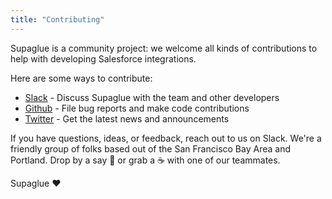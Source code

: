 ```yaml
---
title: "Contributing"
---
```


Supaglue is a community project: we welcome all kinds of contributions to help with developing Salesforce integrations.

Here are some ways to contribute:

- [Slack](https://join.slack.com/t/supagluecommunity/shared_invite/zt-1o2hiozzl-ZRQswNzlT5W4sXwrQnVlDg) - Discuss Supaglue with the team and other developers
- [Github](https://github.com/supaglue-labs/supaglue) - File bug reports and make code contributions
- [Twitter](https://twitter.com/supaglue_labs) - Get the latest news and announcements

If you have questions, ideas, or feedback, reach out to us on Slack. We're a friendly group of folks based out of the San Francisco Bay Area and Portland. Drop by a say 👋 or grab a ☕️ with one of our teammates.

Supaglue ❤️